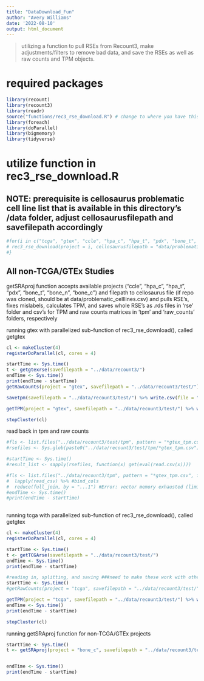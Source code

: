 ```yaml
---
title: "DataDownload_Fun"
author: "Avery Williams"
date: '2022-08-10'
output: html_document
---
```


> utilizing a function to pull RSEs from Recount3, make adjustments/filters to remove bad data, and save the RSEs as well as raw counts and TPM objects.

# required packages
```r
library(recount)
library(recount3)
library(readr)
source("functions/rec3_rse_download.R") # change to where you have this function script saved
library(foreach)
library(doParallel)
library(bigmemory)
library(tidyverse)
```

# utilize function in rec3_rse_download.R
## NOTE: prerequisite is cellosaurus problematic cell line list that is available in this directory's /data folder, adjust cellosaurusfilepath and savefilepath accordingly 
```r
#for(i in c("tcga", "gtex", "ccle", "hpa_c", "hpa_t", "pdx", "bone_t", "bone_n", "bone_c")){
# rec3_rse_download(project = i, cellosaurusfilepath = "data/problematic_celllines.csv", savefilepath = "data/recount3/") # will place full rse (with calc TPM), rawcounts, and tpm objects in destination folder
#}
```

## All non-TCGA/GTEx Studies
getSRAproj function accepts available projects ("ccle", "hpa_c", "hpa_t", "pdx", "bone_t", "bone_n", "bone_c") and filepath to cellosaurus file (if repo was cloned, should be at data/problematic_celllines.csv) and pulls RSE's, fixes mislabels, calculates TPM, and saves whole RSE's as .rds files in 'rse' folder and csv's for TPM and raw counts matrices in 'tpm' and 'raw_counts' folders, respectively



running gtex with parallelized sub-function of rec3_rse_download(), called getgtex
```r

cl <- makeCluster(4)
registerDoParallel(cl, cores = 4)

startTime <- Sys.time()
t <- getgtexrse(savefilepath = "../data/recount3/")
endTime <- Sys.time()
print(endTime - startTime)
getRawCounts(project = "gtex", savefilepath = "../data/recount3/test/") %>% write.csv(file = "../data/recount3/test/raw_counts/gtex_rawcounts.csv")

savetpm(savefilepath = "../data/recount3/test/") %>% write.csv(file = "../data/recount3/test/tpm/gtex_tpm.csv")

getTPM(project = "gtex", savefilepath = "../data/recount3/test/") %>% write.csv(file = "../data/recount3/test/tpm/gtex_tpm.csv")

stopCluster(cl)
```

read back in tpm and raw counts
```r
#fls <- list.files("../data/recount3/test/tpm", pattern = "*gtex_tpm.csv", full.names = TRUE)
#rsefiles <- Sys.glob(paste0("../data/recount3/test/tpm/*gtex_tpm.csv")) 

#startTime <- Sys.time()
#result_list <- sapply(rsefiles, function(x) get(eval(read.csv(x))))

#fls <- list.files("../data/recount3/tpm", pattern = "*gtex_tpm.csv", full.names = TRUE) %>% 
#  lapply(read_csv) %>% #bind_cols
#  reduce(full_join, by = "...1") #Error: vector memory exhausted (limit reached?) when running all gtex
#endTime <- Sys.time()
#print(endTime - startTime)
                      
```

running tcga with parallelized sub-function of rec3_rse_download(), called getgtex
```r
cl <- makeCluster(4)
registerDoParallel(cl, cores = 4)

startTime <- Sys.time()
t <- getTCGArse(savefilepath = "../data/recount3/test/")
endTime <- Sys.time()
print(endTime - startTime)

#reading in, splitting, and saving ###need to make these work with other projects
startTime <- Sys.time()
#getRawCounts(project = "tcga", savefilepath = "../data/recount3/test/") %>% write.csv(file = "../data/recount3/raw_counts/tcga_rawcounts.csv")

getTPM(project = "tcga", savefilepath = "../data/recount3/test/") %>% write.csv(file = "../data/recount3/tpm/tcga_tpm.csv")
endTime <- Sys.time()
print(endTime - startTime)

stopCluster(cl)


```

running getSRAproj function for non-TCGA/GTEx projects
```r
startTime <- Sys.time()
t <- getSRAproj(project = "bone_c", savefilepath = "../data/recount3/test/")


endTime <- Sys.time()
print(endTime - startTime)

```


